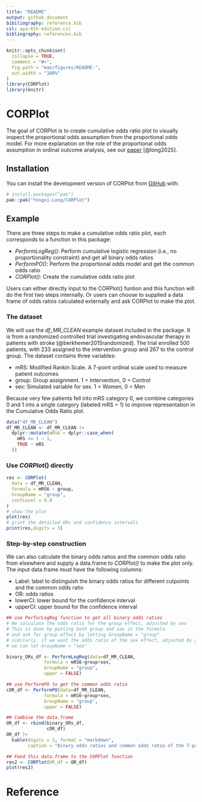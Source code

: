 ```yaml
---
title: "README"
output: github_document
bibiliography: reference.bib
csl: apa-6th-edition.csl
bibliography: references.bib
---
```


<!-- README.md is generated from README.Rmd. Please edit that file -->

```r
knitr::opts_chunk$set(
  collapse = TRUE,
  comment = "#>",
  fig.path = "man/figures/README-",
  out.width = "100%"
)
library(CORPlot)
library(knitr)
```

# CORPlot

<!-- badges: start -->

<!-- badges: end -->

The goal of CORPlot is to create cumulative odds ratio plot to visually inspect the proportional odds assumption from the proportional odds model. For more explanation on the role of the proportional odds assumption in ordinal outcome analysis, see our [paper](https://www.neurology.org/doi/10.1212/WNL.0000000000214146) [@long2025].

## Installation

You can install the development version of CORPlot from [GitHub](https://github.com/) with:

``` r
# install.packages("pak")
pak::pak("Yongxi-Long/CORPlot")
```

## Example

There are three steps to make a cumulative odds ratio plot, each corresponds to a function in this package:

-   *PerformLogReg()*: Perform cumulative logistic regression (i.e., no proportionality constraint) and get all binary odds ratios
-   *PerformPO()*: Perform the proportional odds model and get the common odds ratio
-   *CORPlot()*: Create the cumulative odds ratio plot

Users can either directly input to the CORPlot() funtion and this function will do the first two steps internally. Or users can choose to supplied a data frame of odds ratios calculated externally and ask CORPlot to make the plot.

### The dataset

We will use the *df_MR_CLEAN* example dataset included in the package. It is from a randomized controlled trial investigating endovascular therapy in patients with stroke [@berkhemer2015randomized]. The trial enrolled 500 patients, with 233 assigned to the intervention group and 267 to the control group. The dataset contains three variables:

-   mRS: Modified Rankin Scale. A 7-point ordinal scale used to measure patient outcomes
-   group: Group assignment. 1 = Intervention, 0 = Control
-   sex: Simulated variable for sex. 1 = Women, 0 = Men

Because very few patients fell into mRS category 0, we combine categories 0 and 1 into a single category (labeled mRS = 1) to improve representation in the Cumulative Odds Ratio plot.

```r
data("df_MR_CLEAN")
df_MR_CLEAN <- df_MR_CLEAN |>
  dplyr::mutate(mRS6 = dplyr::case_when(
    mRS <= 1 ~ 1,
    TRUE ~ mRS
  ))
```

### Use *CORPlot*() directly

```r
res <- CORPlot(
  data = df_MR_CLEAN,
  formula = mRS6 ~ group,
  GroupName = "group",
  confLevel = 0.9
)
# show the plot
plot(res)
# print the detailed ORs and confidence intervals
print(res,digits = 3)

```

### Step-by-step construction

We can also calculate the binary odds ratios and the common odds ratio from elsewhere and supply a data.frame to *CORPlot()* to make the plot only. The input data.frame must have the following columns:

-   Label: label to distinguish the binary odds ratios for different cutpoints and the common odds ratio
-   OR: odds ratios
-   lowerCI: lower bound for the confidence interval
-   upperCI: upper bound for the confidence interval

```r
## use PerforLogReg function to get all binary odds ratios
# We calculate the odds ratio for the group effect, adjusted by sex
# This is done by putting both group and sex in the formula
# and ask for group effect by letting GroupName = "group"
# similarly, if we want the odds ratio of the sex effect, adjusted by group
# we can let GroupName = "sex"

binary_ORs_df <- PerformLogReg(data=df_MR_CLEAN,
              formula = mRS6~group+sex,
              GroupName = "group",
              upper = FALSE)

## use PerformPO to get the common odds ratio
cOR_df <- PerformPO(data=df_MR_CLEAN,
              formula = mRS6~group+sex,
              GroupName = "group",
              upper = FALSE)

## Combine the data.frame
OR_df <- rbind(binary_ORs_df,
               cOR_df)
OR_df |>
  kable(digits = 3, format = "markdown",
        caption = "Binary odds ratios and common odds ratio of the 7-point mRS outcome in the MR CLEAN trial") 

## Feed this data.frame to the CORPlot function
res2 <- CORPlot(OR_df = OR_df)
plot(res2)
```

# Reference
